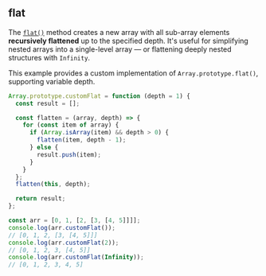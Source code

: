 
## flat

The [`flat()`](https://developer.mozilla.org/en-US/docs/Web/JavaScript/Reference/Global_Objects/Array/flat)
method creates a new array with all sub-array elements **recursively flattened** up to the specified depth.
It's useful for simplifying nested arrays into a single-level array — or flattening deeply nested structures with `Infinity`.

This example provides a custom implementation of `Array.prototype.flat()`, supporting variable depth.

```js filename="flat" copy
Array.prototype.customFlat = function (depth = 1) {
  const result = [];

  const flatten = (array, depth) => {
    for (const item of array) {
      if (Array.isArray(item) && depth > 0) {
        flatten(item, depth - 1);
      } else {
        result.push(item);
      }
    }
  };
  flatten(this, depth);

  return result;
};

const arr = [0, 1, [2, [3, [4, 5]]]];
console.log(arr.customFlat());
// [0, 1, 2, [3, [4, 5]]]
console.log(arr.customFlat(2));
// [0, 1, 2, 3, [4, 5]]
console.log(arr.customFlat(Infinity));
// [0, 1, 2, 3, 4, 5]
```
